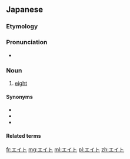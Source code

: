 {{also|えいと}}

==Japanese==
{{DEFAULTSORT:えいと}}
{{cardinalbox|ja|7|8|9|セブン|ナイン}}

===Etymology===
{{bor|ja|en|eight}}

===Pronunciation===
{{ja-pron|acc=a}}
* {{homophone|lang=ja|英図}}

===Noun===
{{ja-noun}}

# {{lb|ja|informal}} [[eight]]

====Synonyms====
* {{ja-r|八|はち}}
* {{ja-r|八つ|やつ}}
* {{ja-r|八つ|やっつ}}

====Related terms====
{{table:playing cards/ja}}
{{C|ja|Eight}}

[[fr:エイト]]
[[mg:エイト]]
[[ml:エイト]]
[[pl:エイト]]
[[zh:エイト]]